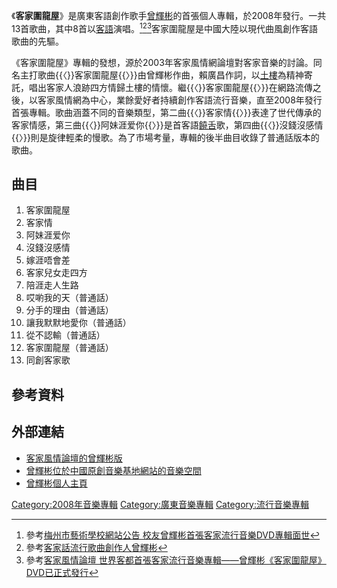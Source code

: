 {{Infobox Album  <!-- See Wikipedia:WikiProject_Albums -->
| Name		= 客家圍龍屋
| Type		= [[專輯|專輯]] 
| Artist	        = [[曾輝彬|曾輝彬]] 
| Cover		= 
| Released	= 2008年
| Recorded	= 阿彬音樂工作室
| Genre		= [[客語流行音樂|客語流行音樂]] 
| Length	= 
| Label		= 
| Producer	= 
| Reviews	= 
| Last album	= 
| This album	= 
| Next album	= 
}}

《'''客家圍龍屋'''》是廣東客語創作歌手[[曾輝彬|曾輝彬]]的首張個人專輯，於2008年發行。一共13首歌曲，其中8首以[[客語|客語]]演唱。<ref>參考[http://www.gdmzyx.com/news/news_view.asp?newsid=650 梅州市藝術學校網站公告 校友曾輝彬首張客家流行音樂DVD專輯面世]{{dead link|date=2017年12月 |bot=InternetArchiveBot |fix-attempted=yes }}</ref><ref>參考[http://www.kjq520.com/supersite/index.php?action/viewnews/itemid/637/page/1/php/1 客家話流行歌曲創作人曾輝彬]{{dead link|date=2017年12月 |bot=InternetArchiveBot |fix-attempted=yes }}</ref><ref>參考[http://www.hakkaonline.com/forum/viewthread.php?action=printable&tid=62544 客家風情論壇 世界客都首張客家流行音樂專輯——曾輝彬《客家圍龍屋》DVD已正式發行]{{dead link|date=2017年12月 |bot=InternetArchiveBot |fix-attempted=yes }}</ref>客家圍龍屋是中國大陸以現代曲風創作客語歌曲的先驅。

《客家圍龍屋》專輯的發想，源於2003年客家風情網論壇對客家音樂的討論。同名主打歌曲{{〈}}客家圍龍屋{{〉}}由曾輝彬作曲，賴廣昌作詞，以[[土樓|土樓]]為精神寄託，唱出客家人浪跡四方情歸土樓的情懷。繼{{〈}}客家圍龍屋{{〉}}在網路流傳之後，以客家風情網為中心，業餘愛好者持續創作客語流行音樂，直至2008年發行首張專輯。歌曲涵蓋不同的音樂類型，第二曲{{〈}}客家情{{〉}}表達了世代傳承的客家情感，第三曲{{〈}}阿妹涯爱你{{〉}}是首客語[[饒舌|饒舌]]歌，第四曲{{〈}}沒錢沒感情{{〉}}則是旋律輕柔的慢歌。為了市場考量，專輯的後半曲目收錄了普通話版本的歌曲。

==曲目==
#  客家圍龍屋
#  客家情
#  阿妹涯爱你
#  沒錢沒感情
#  嫁涯唔會差
#  客家兒女走四方
#  陪涯走人生路
#  哎喲我的天（普通話）
#  分手的理由（普通話）
#  讓我默默地愛你（普通話）
#  從不認輸（普通話）
#  客家圍龍屋（普通話）
#  同創客家歌

==參考資料==
<div class="references-small">
<references />
</div>

==外部連結==
*[http://www.hakkaonline.com/forum/forumdisplay.php?fid=116 客家風情論壇的曾輝彬版]{{dead link|date=2017年12月 |bot=InternetArchiveBot |fix-attempted=yes }}
*[https://web.archive.org/web/20090727013517/http://112171.5sing.com/ 曾輝彬位於中國原創音樂基地網站的音樂空間]
*[http://home.59iyule.com/112171 曾輝彬個人主頁]{{dead link|date=2017年12月 |bot=InternetArchiveBot |fix-attempted=yes }}

[[Category:2008年音樂專輯|Category:2008年音樂專輯]]
[[Category:廣東音樂專輯|Category:廣東音樂專輯]]
[[Category:流行音樂專輯|Category:流行音樂專輯]]